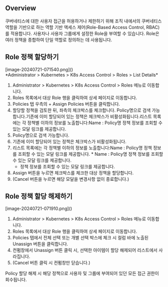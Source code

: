 
## Overview
쿠버네티스에 대한 사용자 접근을 허용하거나 제한하기 위해 조직 내에서의 쿠버네티스 역할을 기반으로 하는 역할 기반 액세스 제어(Role-Based Access Control, RBAC)를 적용합니다. 사용자나 사용자 그룹에게 설정한 Role을 부여할 수 있습니다. Role은 여러 정책을 종합하여 단일 역할로 정의하는 데 사용됩니다.

## Role 정책 할당하기
<p align="center">
<div>[image-20240721-071540.png]()</div>
*Administrator &gt; Kubernetes &gt; K8s Access Control &gt; Roles &gt; List Details*
</p>

1. Administrator > Kubernetes > K8s Access Control > Roles 메뉴로 이동합니다.
2. Roles 목록에서 대상 Role 행을 클릭하여 상세 페이지로 이동합니다.
3. Policies 탭 우측의 + Assign Policies 버튼을 클릭합니다.
4. 할당할 정책을 검토한 뒤, 좌측의 체크박스를 체크합니다. Policy명으로 검색 가능합니다.기존에 이미 할당되어 있는 정책은 체크박스가 비활성화됩니다.리스트 목록에는 각 정책별 이하의 정보를 노출합니다:Name : Policy명 정책 정보를 조회할 수 있는 모달 링크를 제공합니다.
  1. Policy명으로 검색 가능합니다.
  2. 기존에 이미 할당되어 있는 정책은 체크박스가 비활성화됩니다.
  3. 리스트 목록에는 각 정책별 이하의 정보를 노출합니다:Name : Policy명 정책 정보를 조회할 수 있는 모달 링크를 제공합니다.
    * Name : Policy명 정책 정보를 조회할 수 있는 모달 링크를 제공합니다.
      * 정책 정보를 조회할 수 있는 모달 링크를 제공합니다.
5. Assign 버튼을 누르면 체크박스를 체크한 대상 정책을 할당합니다.
6. (Cancel 버튼을 누르면 해당 모달을 변경사항 없이 종료합니다.)

## Role 정책 할당 해제하기
<p align="left">
<div>[image-20240721-071910.png]()</div>
</p>

1. Administrator > Kubernetes > K8s Access Control > Roles 메뉴로 이동합니다.
2. Roles 목록에서 대상 Role 행을 클릭하여 상세 페이지로 이동합니다.
3. Policies 탭에서 전체 선택 또는 개별 선택 박스에 체크 시 컬럼 바에 노출된 Unassign 버튼을 클릭합니다.
4. 컨펌창에서 Unassign 버튼 클릭 시, 선택한 아이템이 할당 해제되어 리스트에서 사라집니다.
5. (Cancel 버튼 클릭 시 컨펌창만 닫습니다.)

<Callout>
Policy 할당 해제 시 해당 정책으로 사용자 및 그룹에 부여되어 있던 모든 접근 권한이 회수됩니다. 
</Callout>
